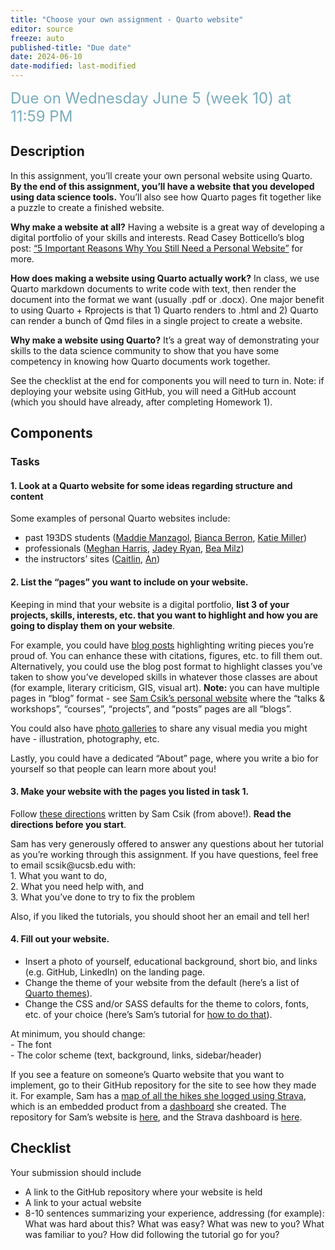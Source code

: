 ```yaml
---
title: "Choose your own assignment - Quarto website"
editor: source
freeze: auto
published-title: "Due date"
date: 2024-06-10
date-modified: last-modified
---
```


[Due on Wednesday June 5 (week 10) at 11:59 PM]{style="color: #79ACBD; font-size: 24px;"}

## Description

In this assignment, you’ll create your own personal website using Quarto. **By the end of this assignment, you’ll have a website that you developed using data science tools.** You’ll also see how Quarto pages fit together like a puzzle to create a finished website.  

**Why make a website at all?** Having a website is a great way of developing a digital portfolio of your skills and interests. Read Casey Botticello’s blog post: [“5 Important Reasons Why You Still Need a Personal Website”](https://medium.com/digital-marketing-lab/5-important-reasons-why-you-still-need-a-personal-website-d0fba1f51911) for more.  

**How does making a website using Quarto actually work?** In class, we use Quarto markdown documents to write code with text, then render the document into the format we want (usually .pdf or .docx). One major benefit to using Quarto + Rprojects is that 1) Quarto renders to .html and 2) Quarto can render a bunch of Qmd files in a single project to create a website.  

**Why make a website using Quarto?** It’s a great way of demonstrating your skills to the data science community to show that you have some competency in knowing how Quarto documents work together.   

See the checklist at the end for components you will need to turn in. Note: if deploying your website using GitHub, you will need a GitHub account (which you should have already, after completing Homework 1).

## Components

### Tasks

#### 1. Look at a Quarto website for some ideas regarding structure and content   

Some examples of personal Quarto websites include:  

- past 193DS students ([Maddie Manzagol](https://maddie-manzagol.github.io/), [Bianca Berron](https://bianca-berron.github.io/), [Katie Miller](https://katelyn-rose.github.io/))  
- professionals ([Meghan Harris](https://thetidytrekker.com/), [Jadey Ryan](https://jadeyryan.com/), [Bea Milz](https://beamilz.com/))  
- the instructors' sites ([Caitlin](https://cnordheim-maestas.github.io/), [An](https://an-bui.com/))  

#### 2. List the "pages" you want to include on your website.  

Keeping in mind that your website is a digital portfolio, **list 3 of your projects, skills, interests, etc. that you want to highlight and how you are going to display them on your website**. 

For example, you could have [blog posts](https://quarto.org/docs/websites/website-blog.html) highlighting writing pieces you're proud of. You can enhance these with citations, figures, etc. to fill them out. Alternatively, you could use the blog post format to highlight classes you've taken to show you've developed skills in whatever those classes are about (for example, literary criticism, GIS, visual art). **Note:** you can have multiple pages in "blog" format - see [Sam Csik's personal website](https://samanthacsik.github.io/) where the "talks & workshops", "courses", "projects", and "posts" pages are all "blogs".  

You could also have [photo galleries](https://quarto-ext.github.io/lightbox/) to share any visual media you might have - illustration, photography, etc.  

Lastly, you could have a dedicated "About" page, where you write a bio for yourself so that people can learn more about you!  

#### 3. Make your website with the pages you listed in task 1.

Follow [these directions](https://ucsb-meds.github.io/creating-quarto-websites/) written by Sam Csik (from above!). **Read the directions before you start**.  


:::{.callout-tip}
Sam has very generously offered to answer any questions about her tutorial as you’re working through this assignment. If you have questions, feel free to email scsik@ucsb.edu with:  
1. What you want to do,  
2. What you need help with, and  
3. What you’ve done to try to fix the problem  

Also, if you liked the tutorials, you should shoot her an email and tell her!
:::

#### 4. Fill out your website.  

- Insert a photo of yourself, educational background, short bio, and links (e.g. GitHub, LinkedIn) on the landing page.  
- Change the theme of your website from the default (here's a list of [Quarto themes](https://quarto.org/docs/output-formats/html-themes.html)).  
- Change the CSS and/or SASS defaults for the theme to colors, fonts, etc. of your choice (here's Sam's tutorial for [how to do that](https://ucsb-meds.github.io/customizing-quarto-websites/#/title-slide)).  

At minimum, you should change:  
- The font  
- The color scheme (text, background, links, sidebar/header)  

:::{.callout-tip}
If you see a feature on someone’s Quarto website that you want to implement, go to their GitHub repository for the site to see how they made it. For example, Sam has a [map of all the hikes she logged using Strava](https://samanthacsik.github.io/about.html), which is an embedded product from a [dashboard](https://samanthacsik.shinyapps.io/strava_dashboard/) she created. The repository for Sam’s website is [here](https://github.com/samanthacsik/samanthacsik.github.io), and the Strava dashboard is [here](https://github.com/samanthacsik/strava-dashboard).
:::

## Checklist
Your submission should include  

- A link to the GitHub repository where your website is held  
- A link to your actual website  
- 8-10 sentences summarizing your experience, addressing (for example): What was hard about this? What was easy? What was new to you? What was familiar to you? How did following the tutorial go for you?  

